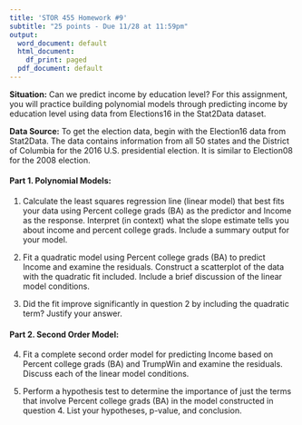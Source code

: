 ```yaml
---
title: 'STOR 455 Homework #9'
subtitle: "25 points - Due 11/28 at 11:59pm"
output:
  word_document: default
  html_document:
    df_print: paged
  pdf_document: default
---
```


__Situation:__ Can we predict income by education level? For this assignment, you will practice building polynomial models through predicting income by education level using data from Elections16 in the Stat2Data dataset. 
 
__Data Source:__ To get the election data, begin with the Election16 data from Stat2Data. The data contains information from all 50 states and the District of Columbia for the 2016 U.S. presidential election. It is similar to Election08 for the 2008 election. 

#### Part 1. Polynomial Models: ####
1. Calculate the least squares regression line (linear model) that best fits your data using Percent college grads (BA) as the predictor and Income as the response. Interpret (in context) what the slope estimate tells you about income and percent college grads. Include a summary output for your model.

2. Fit a quadratic model using Percent college grads (BA) to predict Income and examine the residuals. Construct a scatterplot of the data with the quadratic fit included. Include a brief discussion of the linear model conditions. 

3. Did the fit improve significantly in question 2 by including the quadratic term? Justify your answer.

#### Part 2. Second Order Model: ####
4. Fit a complete second order model for predicting Income based on Percent college grads (BA) and TrumpWin and examine the residuals. Discuss each of the linear model conditions. 

5. Perform a hypothesis test to determine the importance of just the terms that involve Percent college grads (BA) in the model constructed in question 4. List your hypotheses, p-value, and conclusion. 